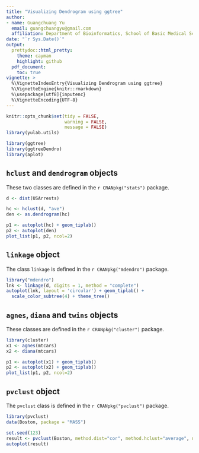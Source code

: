 ```yaml
---
title: "Visualizing Dendrogram using ggtree"
author: 
- name: Guangchuang Yu
  email: guangchuangyu@gmail.com
  affiliation: Department of Bioinformatics, School of Basic Medical Sciences, Southern Medical University
date: "`r Sys.Date()`"
output:
  prettydoc::html_pretty:
    theme: cayman
    highlight: github
  pdf_document:
    toc: true
vignette: >
  %\VignetteIndexEntry{Visualizing Dendrogram using ggtree}
  %\VignetteEngine{knitr::rmarkdown}
  %\usepackage[utf8]{inputenc}
  %\VignetteEncoding{UTF-8}
---
```


```r
knitr::opts_chunk$set(tidy = FALSE,
                      warning = FALSE,
                      message = FALSE)
library(yulab.utils)                      
```


```r
library(ggtree)
library(ggtreeDendro)
library(aplot)
```

## `hclust` and `dendrogram` objects

These two classes are defined in the `r CRANpkg("stats")` package.

```r
d <- dist(USArrests)

hc <- hclust(d, "ave")
den <- as.dendrogram(hc)

p1 <- autoplot(hc) + geom_tiplab()
p2 <- autoplot(den)
plot_list(p1, p2, ncol=2)
```


## `linkage` object

The class `linkage` is defined in the `r CRANpkg("mdendro")` package.

```r
library("mdendro")
lnk <- linkage(d, digits = 1, method = "complete")
autoplot(lnk, layout = 'circular') + geom_tiplab() + 
  scale_color_subtree(4) + theme_tree()
```

## `agnes`, `diana` and `twins` objects

These classes are defined in the `r CRANpkg("cluster")` package.

```r
library(cluster)
x1 <- agnes(mtcars)
x2 <- diana(mtcars)

p1 <- autoplot(x1) + geom_tiplab()
p2 <- autoplot(x2) + geom_tiplab()
plot_list(p1, p2, ncol=2)
```


## `pvclust` object

The `pvclust` class is defined in the `r CRANpkg("pvclust")` package.


```r
library(pvclust)
data(Boston, package = "MASS")

set.seed(123)
result <- pvclust(Boston, method.dist="cor", method.hclust="average", nboot=1000, parallel=TRUE)
autoplot(result)
```